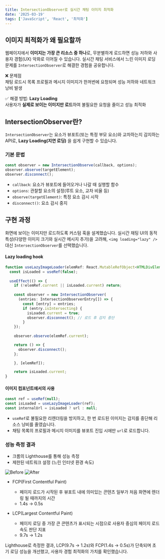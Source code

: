 ```yaml
---
title: IntersectionObserver로 실시간 채팅 이미지 최적화
date: '2025-03-19'
tags: ['JavaScript', 'React', '최적화']
---
```


## 이미지 최적화가 왜 필요할까
웹페이지에서 **이미지는 가장 큰 리소스 중 하나**로, 무분별하게 로드하면 성능 저하와 사용자 경험(UX) 악화로 이어질 수 있습니다. 실시간 채팅 서비스에서 느린 이미지 로딩 문제를 `IntersectionObserver`로 해결한 경험을 공유합니다.  

❌ 문제점  
채팅 로드시 목록 프로필과 메시지 이미지가 한꺼번에 요청되며 성능 저하와 네트워크 낭비 발생

✅ 해결 방법: **Lazy Loading**  
사용자가 **실제로 보이는 이미지만 로드**하여 불필요한 요청을 줄이고 성능 최적화

## IntersectionObserver란?
`IntersectionObserver`는 요소가 뷰포트(또는 특정 부모 요소)와 교차하는지 감지하는 API로, **Lazy Loading(지연 로딩)** 을 쉽게 구현할 수 있습니다.

### 기본 문법
```javascript
const observer = new IntersectionObserve(callback, options);
observer.observe(targetElement);
observer.disconnect();
```
- `callback`: 요소가 뷰포트에 들어오거나 나갈 때 실행할 함수
- `options`: 관찰할 요소의 설정(루트 요소, 교차 비율 등)
- `observe(targetElement)`: 특정 요소 감시 시작
- `disconnect()`: 요소 감시 중지

## 구현 과정
화면에 보이는 이미지만 로드하도록 커스텀 훅을 설계했습니다. 실시간 채팅 UI의 동적 특성(다양한 이미지 크기와 실시간 메시지 추가)을 고려해, `<img loading="lazy" />` 대신 `IntersectionObserver`를 선택했습니다.

#### Lazy loading hook
```typescript:useLazyImageLoader.ts
function useLazyImageLoader(elemRef: React.MutableRefObject<HTMLDivElement | null>) {
  const isLoaded = useRef(false);
  
  useEffect(() => {
    if (!elemRef.current || isLoaded.current) return;
    
    const observer = new IntersectionObserver(
      (entries: IntersectionObserverEntry[]) => {
        const [entry] = entries;
        if (entry.isIntersecting) {
          isLoaded.current = true;
          observer.disconnect(); // 로드 후 감지 중단
        }
    });
        
    observer.observe(elemRef.current);

	return () => {
      observer.disconnect();
    };

	}, [elemRef]);

	return isLoaded.current;
}
```
#### 이미지 컴포넌트에서의 사용
```typescript
const ref = useRef(null);
const isLoaded = useLazyImageLoader(ref);
const internalUrl = isLoaded ? url : null;
```

- `useRef`로 불필요한 리렌더링을 방지하고, 한 번 로드된 이미지는 감지를 중단해 리소스 낭비를 줄였습니다.
- 채팅 목록의 프로필과 메시지 이미지를 뷰포트 진입 시에만 `url`로 로드합니다.


### 성능 측정 결과
- 크롬의 Lighthouse를 통해 성능 측정
- 제한된 네트워크 설정 (느린 인터넷 환경 속도)

![Before](https://github.com/user-attachments/assets/0343363b-c70d-4fca-b605-26a5da8d423d)
![After](https://github.com/user-attachments/assets/1332bef5-27c6-4f58-a59c-6c0c0ca471c9)

- FCP(First Contentful Paint)

    - 페이지 로드가 시작된 후 뷰포트 내에 의미있는 콘텐츠 일부가 처음 화면에 렌더링 될 때까지의 시간
    - 1.4s -> 0.5s
- LCP(Largest Contentful Paint)

    - 페이지 로딩 중 가장 큰 콘텐츠가 표시되는 시점으로 사용자 중심의 페이지 로드 속도 판단 지표
    - 9.7s -> 1.2s

  
Lighthouse로 측정한 결과, LCP(9.7s → 1.2s)와 FCP(1.4s → 0.5s)가 단축되며 초기 로딩 성능을 개선했고, 사용자 경험 최적화의 가치를 확인했습니다.